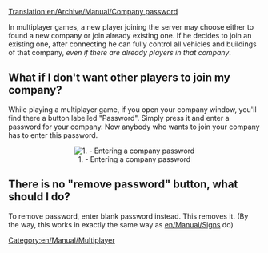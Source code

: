 [[Translation:en/Archive/Manual/Company password]]


In multiplayer games, a new player joining the server may choose either to found a new company or join already existing one. If he decides to join an existing one, after connecting he can fully control all vehicles and buildings of that company, ''even if there are already players in that company''.

==What if I don't want other players to join my company?==

While playing a multiplayer game, if you open your company window, you'll find there a button labelled "Password". Simply press it and enter a password for your company. Now anybody who wants to join your company has to enter this password.
<center>[[File:en/Company password input box.png|center|frame|1. - Entering a company password]]</center>

==There is no "remove password" button, what should I do?==

To remove password, enter blank password instead. This removes it. (By the way, this works in exactly the same way as [[en/Manual/Sign]]s do)

[[Category:en/Manual/Multiplayer]]